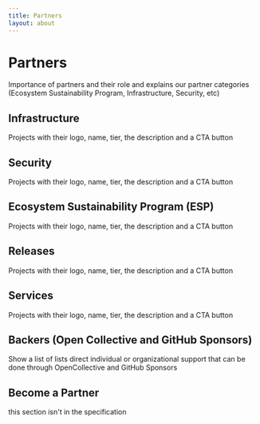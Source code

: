 ```yaml
---
title: Partners
layout: about
---
```


# Partners

Importance of partners and their role and explains our partner categories (Ecosystem Sustainability Program, Infrastructure, Security, etc)

## Infrastructure

Projects with their logo, name, tier, the description and a CTA button

<PartnersLogoList categories="infrastructure" maxLength={null} />

## Security

Projects with their logo, name, tier, the description and a CTA button

<PartnersLogoList categories="security" maxLength={null} />

## Ecosystem Sustainability Program (ESP)

Projects with their logo, name, tier, the description and a CTA button

<PartnersLogoList categories="esp" maxLength={null} />

## Releases

Projects with their logo, name, tier, the description and a CTA button

<PartnersLogoList categories="release" maxLength={null} />

## Services

Projects with their logo, name, tier, the description and a CTA button

<PartnersLogoList categories="service" maxLength={null} />

## Backers (Open Collective and GitHub Sponsors)

Show a list of lists direct individual or organizational support that can be done through OpenCollective and GitHub Sponsors

## Become a Partner

this section isn't in the specification
